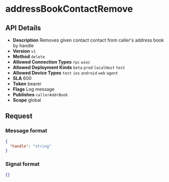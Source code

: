 # addressBookContactRemove

## API Details

- **Description** Removes given contact contact from caller's address book by handle
- **Version** `v1`
- **Method** `delete`
- **Allowed Connection Types** `rpc` `wsoc` 
- **Allowed Deployment Kinds** `beta` `prod` `localHost` `test` 
- **Allowed Device Types** `test` `ios` `android` `web` `agent` 
- **SLA** 600
- **Token** bearer
- **Flags** Log message
- **Publishes** `callerAddrBook` 
- **Scope** global


## Request

### Message format

```json
{
  "handle": "string"
}
```

### Signal format

```json
{}
```

